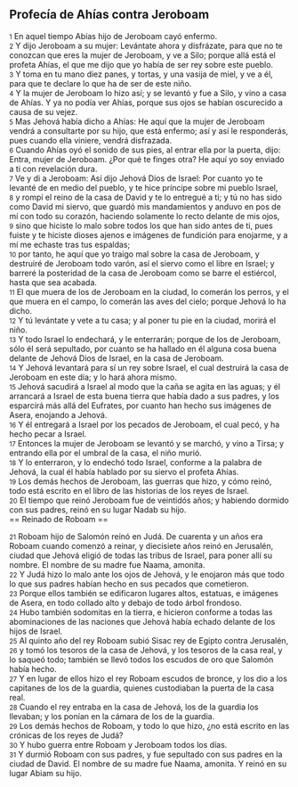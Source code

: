 == Profecía de Ahías contra Jeroboam ==

{{anchor|1}} <small>1</small> En aquel tiempo Abías hijo de Jeroboam cayó enfermo.<br>
{{anchor|2}} <small>2</small> Y dijo Jeroboam a su mujer: Levántate ahora y disfrázate, para que no te conozcan que eres la mujer de Jeroboam, y ve a Silo; porque allá está el profeta Ahías, el que me dijo que yo había de ser rey sobre este pueblo.<br>
{{anchor|3}} <small>3</small> Y toma en tu mano diez panes, y tortas, y una vasija de miel, y ve a él, para que te declare lo que ha de ser de este niño.<br>
{{anchor|4}} <small>4</small> Y la mujer de Jeroboam lo hizo así; y se levantó y fue a Silo, y vino a casa de Ahías. Y ya no podía ver Ahías, porque sus ojos se habían oscurecido a causa de su vejez.<br>
{{anchor|5}} <small>5</small> Mas Jehová había dicho a Ahías: He aquí que la mujer de Jeroboam vendrá a consultarte por su hijo, que está enfermo; así y así le responderás, pues cuando ella viniere, vendrá disfrazada.<br>
{{anchor|6}} <small>6</small> Cuando Ahías oyó el sonido de sus pies, al entrar ella por la puerta, dijo: Entra, mujer de Jeroboam. ¿Por qué te finges otra? He aquí yo soy enviado a ti con revelación dura.<br>
{{anchor|7}} <small>7</small> Ve y di a Jeroboam: Así dijo Jehová Dios de Israel: Por cuanto yo te levanté de en medio del pueblo, y te hice príncipe sobre mi pueblo Israel,<br>
{{anchor|8}} <small>8</small> y rompí el reino de la casa de David y te lo entregué a ti; y tú no has sido como David mi siervo, que guardó mis mandamientos y anduvo en pos de mí con todo su corazón, haciendo solamente lo recto delante de mis ojos,<br>
{{anchor|9}} <small>9</small> sino que hiciste lo malo sobre todos los que han sido antes de ti, pues fuiste y te hiciste dioses ajenos e imágenes de fundición para enojarme, y a mí me echaste tras tus espaldas;<br>
{{anchor|10}} <small>10</small> por tanto, he aquí que yo traigo mal sobre la casa de Jeroboam, y destruiré de Jeroboam todo varón, así el siervo como el libre en Israel; y barreré la posteridad de la casa de Jeroboam como se barre el estiércol, hasta que sea acabada.<br>
{{anchor|11}} <small>11</small> El que muera de los de Jeroboam en la ciudad, lo comerán los perros, y el que muera en el campo, lo comerán las aves del cielo; porque Jehová lo ha dicho.<br>
{{anchor|12}} <small>12</small> Y tú levántate y vete a tu casa; y al poner tu pie en la ciudad, morirá el niño.<br>
{{anchor|13}} <small>13</small> Y todo Israel lo endechará, y le enterrarán; porque de los de Jeroboam, sólo él será sepultado, por cuanto se ha hallado en él alguna cosa buena delante de Jehová Dios de Israel, en la casa de Jeroboam.<br>
{{anchor|14}} <small>14</small> Y Jehová levantará para sí un rey sobre Israel, el cual destruirá la casa de Jeroboam en este día; y lo hará ahora mismo.<br>
{{anchor|15}} <small>15</small> Jehová sacudirá a Israel al modo que la caña se agita en las aguas; y él arrancará a Israel de esta buena tierra que había dado a sus padres, y los esparcirá más allá del Eufrates, por cuanto han hecho sus imágenes de Asera, enojando a Jehová.<br>
{{anchor|16}} <small>16</small> Y él entregará a Israel por los pecados de Jeroboam, el cual pecó, y ha hecho pecar a Israel.<br>
{{anchor|17}} <small>17</small> Entonces la mujer de Jeroboam se levantó y se marchó, y vino a Tirsa; y entrando ella por el umbral de la casa, el niño murió.<br>
{{anchor|18}} <small>18</small> Y lo enterraron, y lo endechó todo Israel, conforme a la palabra de Jehová, la cual él había hablado por su siervo el profeta Ahías.<br>
{{anchor|19}} <small>19</small> Los demás hechos de Jeroboam, las guerras que hizo, y cómo reinó, todo está escrito en el libro de las historias de los reyes de Israel.<br>
{{anchor|20}} <small>20</small> El tiempo que reinó Jeroboam fue de veintidós años; y habiendo dormido con sus padres, reinó en su lugar Nadab su hijo.<br>
== Reinado de Roboam ==

{{anchor|21}} <small>21</small> Roboam hijo de Salomón reinó en Judá. De cuarenta y un años era Roboam cuando comenzó a reinar, y diecisiete años reinó en Jerusalén, ciudad que Jehová eligió de todas las tribus de Israel, para poner allí su nombre. El nombre de su madre fue Naama, amonita.<br>
{{anchor|22}} <small>22</small> Y Judá hizo lo malo ante los ojos de Jehová, y le enojaron más que todo lo que sus padres habían hecho en sus pecados que cometieron.<br>
{{anchor|23}} <small>23</small> Porque ellos también se edificaron lugares altos, estatuas, e imágenes de Asera, en todo collado alto y debajo de todo árbol frondoso.<br>
{{anchor|24}} <small>24</small> Hubo también sodomitas en la tierra, e hicieron conforme a todas las abominaciones de las naciones que Jehová había echado delante de los hijos de Israel.<br>
{{anchor|25}} <small>25</small> Al quinto año del rey Roboam subió Sisac rey de Egipto contra Jerusalén,<br>
{{anchor|26}} <small>26</small> y tomó los tesoros de la casa de Jehová, y los tesoros de la casa real, y lo saqueó todo; también se llevó todos los escudos de oro que Salomón había hecho.<br>
{{anchor|27}} <small>27</small> Y en lugar de ellos hizo el rey Roboam escudos de bronce, y los dio a los capitanes de los de la guardia, quienes custodiaban la puerta de la casa real.<br>
{{anchor|28}} <small>28</small> Cuando el rey entraba en la casa de Jehová, los de la guardia los llevaban; y los ponían en la cámara de los de la guardia.<br>
{{anchor|29}} <small>29</small> Los demás hechos de Roboam, y todo lo que hizo, ¿no está escrito en las crónicas de los reyes de Judá?<br>
{{anchor|30}} <small>30</small> Y hubo guerra entre Roboam y Jeroboam todos los días.<br>
{{anchor|31}} <small>31</small> Y durmió Roboam con sus padres, y fue sepultado con sus padres en la ciudad de David. El nombre de su madre fue Naama, amonita. Y reinó en su lugar Abiam su hijo.<br>
